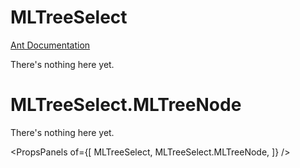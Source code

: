 
# MLTreeSelect

[Ant Documentation](https://3x.ant.design/components/tree-select)

There's nothing here yet.


# MLTreeSelect.MLTreeNode

There's nothing here yet.

<PropsPanels of={[
  MLTreeSelect,
  MLTreeSelect.MLTreeNode,
]} />
